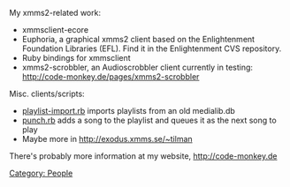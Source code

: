 {{Navbar}}

My xmms2-related work:
* xmmsclient-ecore
* Euphoria, a graphical xmms2 client based on the Enlightenment Foundation Libraries (EFL). Find it in the Enlightenment CVS repository.
* Ruby bindings for xmmsclient
* xmms2-scrobbler, an Audioscrobbler client currently in testing: http://code-monkey.de/pages/xmms2-scrobbler

Misc. clients/scripts:
* [http://exodus.xmms.se/~tilman/playlist-import.rb playlist-import.rb] imports playlists from an old medialib.db
* [http://exodus.xmms.se/~tilman/punch.rb punch.rb] adds a song to the playlist and queues it as the next song to play
* Maybe more in http://exodus.xmms.se/~tilman

There's probably more information at my website, http://code-monkey.de

[[Category: People]]